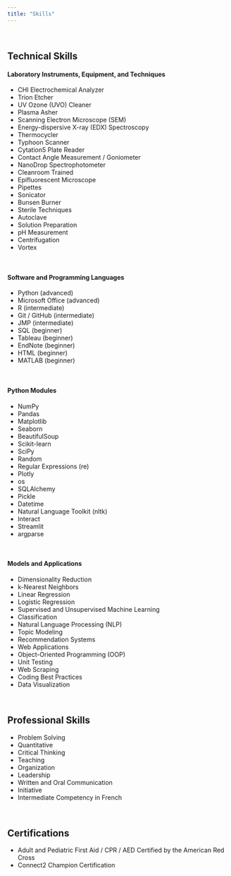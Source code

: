 ```yaml
---
title: "Skills"
---
```


\  

## Technical Skills
#### Laboratory Instruments, Equipment, and Techniques
- CHI Electrochemical Analyzer
- Trion Etcher
- UV Ozone (UVO) Cleaner
- Plasma Asher
- Scanning Electron Microscope (SEM)
- Energy-dispersive X-ray (EDX) Spectroscopy
- Thermocycler
- Typhoon Scanner
- Cytation5 Plate Reader
- Contact Angle Measurement / Goniometer
- NanoDrop Spectrophotometer
- Cleanroom Trained
- Epifluorescent Microscope
- Pipettes
- Sonicator
- Bunsen Burner
- Sterile Techniques
- Autoclave
- Solution Preparation
- pH Measurement
- Centrifugation
- Vortex

\  

#### Software and Programming Languages
- Python (advanced)
- Microsoft Office (advanced)
- R (intermediate)
- Git / GitHub  (intermediate)
- JMP (intermediate)
- SQL (beginner)
- Tableau (beginner)
- EndNote (beginner)
- HTML (beginner)
- MATLAB (beginner)

\  

#### Python Modules
- NumPy
- Pandas
- Matplotlib
- Seaborn
- BeautifulSoup
- Scikit-learn
- SciPy
- Random
- Regular Expressions (re)
- Plotly
- os
- SQLAlchemy
- Pickle
- Datetime
- Natural Language Toolkit (nltk)
- Interact
- Streamlit
- argparse

\  

#### Models and Applications
- Dimensionality Reduction
- k-Nearest Neighbors
- Linear Regression
- Logistic Regression
- Supervised and Unsupervised Machine Learning
- Classification
- Natural Language Processing (NLP)
- Topic Modeling
- Recommendation Systems
- Web Applications
- Object-Oriented Programming (OOP)
- Unit Testing
- Web Scraping
- Coding Best Practices
- Data Visualization

\  

## Professional Skills
- Problem Solving
- Quantitative
- Critical Thinking
- Teaching
- Organization
- Leadership
- Written and Oral Communication
- Initiative
- Intermediate Competency in French

\  

## Certifications
- Adult and Pediatric First Aid / CPR / AED Certified by the American Red Cross
- Connect2 Champion Certification
